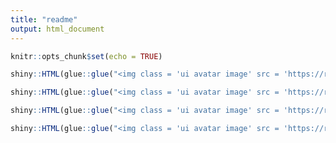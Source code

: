 ```yaml
---
title: "readme"
output: html_document
---
```


```r
knitr::opts_chunk$set(echo = TRUE)
```



```r
shiny::HTML(glue::glue("<img class = 'ui avatar image' src = 'https://raw.githubusercontent.com/systats/CDN/main/static/coins2/eth.png'>"))

shiny::HTML(glue::glue("<img class = 'ui avatar image' src = 'https://raw.githubusercontent.com/systats/CDN/main/static/coins2/btc.png'>"))

shiny::HTML(glue::glue("<img class = 'ui avatar image' src = 'https://raw.githubusercontent.com/systats/CDN/main/static/coins/BTC.png'>"))

shiny::HTML(glue::glue("<img class = 'ui avatar image' src = 'https://raw.githubusercontent.com/systats/CDN/main/static/coins/BTC2.png'>"))
```


